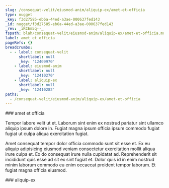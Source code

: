 ```yaml
---
slug: /consequat-velit/eiusmod-anim/aliquip-ex/amet-et-officia
type: nugget
_key: f3d27585-eb6a-44ed-a3ae-000637fed143
_id: nugget/f3d27585-eb6a-44ed-a3ae-000637fed143
_rev: _iKCEm5q--_
fspath: blah/consequat-velit/eiusmod-anim/aliquip-ex/amet-et-officia.md
label: amet et officia
pageRefs: {}
breadcrumbs:
  - - label: consequat-velit
      shortlabel: null
      _key: '12409970'
    - label: eiusmod-anim
      shortlabel: null
      _key: '12410270'
    - label: aliquip-ex
      shortlabel: null
      _key: '12410282'
paths:
  - /consequat-velit/eiusmod-anim/aliquip-ex/amet-et-officia
---
```


<NuggetArea>
<Nugget slug="/consequat-velit/eiusmod-anim/aliquip-ex/amet-et-officia" type="nugget" _key="f3d27585-eb6a-44ed-a3ae-000637fed143" _id="nugget/f3d27585-eb6a-44ed-a3ae-000637fed143" _rev="_iKCEm5q--_" fspath="blah/consequat-velit/eiusmod-anim/aliquip-ex/amet-et-officia.md" label="amet et officia" paths="/consequat-velit/eiusmod-anim/aliquip-ex/amet-et-officia">
<NuggetBody>
### amet et officia

Tempor labore velit ut et. Laborum sint enim ex nostrud pariatur sint ullamco aliquip ipsum dolore in. Fugiat magna ipsum officia ipsum commodo fugiat fugiat ut culpa aliqua exercitation fugiat.

Amet consequat tempor dolor officia commodo sunt sit esse et. Ex eu aliquip adipisicing eiusmod veniam consectetur exercitation mollit aliqua irure culpa et. Ex do consequat irure nulla cupidatat ad. Reprehenderit sit incididunt quis esse ad sit ex sint fugiat et. Dolor quis id in enim nostrud minim laborum commodo eu enim occaecat proident tempor laborum. Et fugiat magna officia eiusmod.

</NuggetBody>
<Breadcrumbs>
<Crumbs>
<Crumb _key="12409970" label="consequat-velit" /><Crumb _key="12410270" label="eiusmod-anim" /><Crumb _key="12410282" label="aliquip-ex" />
</Crumbs>
</Breadcrumbs>
</Nugget>

<NuggetsInbound>
</NuggetsInbound>
<NuggetsOutbound>
</NuggetsOutbound>
</NuggetArea>
<PassagesInbound>
<Passage direction="inbound" type="passage" _key="12410282" _id="passage/12410282" _rev="_iKCEm5q---" label="aliquip-ex" passage="aliquip-ex" fspath="blah/consequat-velit/eiusmod-anim/aliquip-ex" paths="/consequat-velit/eiusmod-anim/aliquip-ex" slug="/consequat-velit/eiusmod-anim/aliquip-ex">
<NuggetBody>
### aliquip-ex

</NuggetBody>
<Breadcrumbs>
<Crumbs>
<Crumb _key="12409970" label="consequat-velit" /><Crumb _key="12410270" label="eiusmod-anim" />
</Crumbs>
</Breadcrumbs>
</Passage>

</PassagesInbound>
<PassagesOutbound>
</PassagesOutbound>